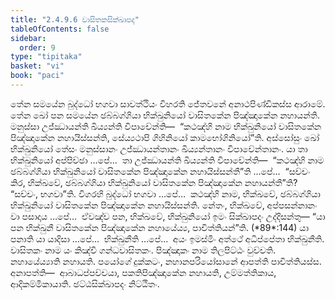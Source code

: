 ```yaml
---
title: "2.4.9.6 වාසිතකසික්ඛාපද"
tableOfContents: false
sidebar:
  order: 9
type: "tipitaka"
basket: "vi"
book: "paci"
---
```



<DynamicBreadcrumb />

<Division number="1202" book="paci">

<Paragraph number="3476" book="paci">
තේන සමයේන බුද්ධෝ භගවා සාවත්ථියං විහරති ජේතවනේ අනාථපිණ්ඩිකස්ස ආරාමේ. තේන ඛෝ පන සමයේන ඡබ්බග්ගියා භික්ඛුනියෝ වාසිතකේන පිඤ්ඤාකේන නහායන්ති. මනුස්සා උජ්ඣායන්ති ඛිය්‍යන්ති විපාචේන්ති—  “කථඤ්හි නාම භික්ඛුනියෝ වාසිතකේන පිඤ්ඤාකේන නහායිස්සන්ති, සේය්‍යථාපි ගිහිනියෝ කාමභෝගිනියෝ”ති.
</Paragraph>

<Paragraph number="3477" book="paci">
අස්සෝසුං ඛෝ භික්ඛුනියෝ තේසං මනුස්සානං උජ්ඣායන්තානං ඛිය්‍යන්තානං විපාචේන්තානං. යා තා භික්ඛුනියෝ අප්පිච්ඡා …පේ…  තා උජ්ඣායන්ති ඛිය්‍යන්ති විපාචේන්ති—  “කථඤ්හි නාම ඡබ්බග්ගියා භික්ඛුනියෝ වාසිතකේන පිඤ්ඤාකේන නහායිස්සන්තී”ති …පේ…  “සච්චං කිර, භික්ඛවේ, ඡබ්බග්ගියා භික්ඛුනියෝ වාසිතකේන පිඤ්ඤාකේන නහායන්තී”ති? “සච්චං, භගවා”ති. විගරහි බුද්ධෝ භගවා …පේ…  කථඤ්හි නාම, භික්ඛවේ, ඡබ්බග්ගියා භික්ඛුනියෝ වාසිතකේන පිඤ්ඤාකේන නහායිස්සන්ති. නේතං, භික්ඛවේ, අප්පසන්නානං වා පසාදාය …පේ…  ඒවඤ්ච පන, භික්ඛවේ, භික්ඛුනියෝ ඉමං සික්ඛාපදං උද්දිසන්තු—
</Paragraph>

</Division>
<Division number="1203" book="paci">

<Paragraph number="3478" book="paci">
<Emphasis>“යා පන භික්ඛුනී වාසිතකේන පිඤ්ඤාකේන නහායේය්‍ය, පාචිත්තියන්”</Emphasis>ති. (*89*:<Emphasis>144</Emphasis>)
</Paragraph>

</Division>
<Division number="1204" book="paci">

<Paragraph number="3479" book="paci">
<Emphasis>යා පනා</Emphasis>ති යා යාදිසා …පේ…  <Emphasis>භික්ඛුනී</Emphasis>ති …පේ…  අයං ඉමස්මිං අත්ථේ අධිප්පේතා භික්ඛුනීති.
</Paragraph>

<Paragraph number="3480" book="paci">
<Emphasis>වාසිතකං</Emphasis> නාම යං කිඤ්චි ගන්ධවාසිතකං. <Emphasis>පිඤ්ඤාකං</Emphasis> නාම තිලපිට්ඨං වුච්චති. <Emphasis>නහායේය්‍යා</Emphasis>ති නහායති. පයෝගේ දුක්කටං, නහානපරියෝසානේ ආපත්ති පාචිත්තියස්ස.
</Paragraph>

</Division>
<Division number="1205" book="paci">

<Paragraph number="3481" book="paci">
අනාපත්ති—  ආබාධප්පච්චයා, පකතිපිඤ්ඤාකේන නහායති, උම්මත්තිකාය, ආදිකම්මිකායාති.

</Paragraph>
</Division>

<Paragraph number="3482" type="center" book="paci">
ඡට්ඨසික්ඛාපදං නිට්ඨිතං.
</Paragraph>